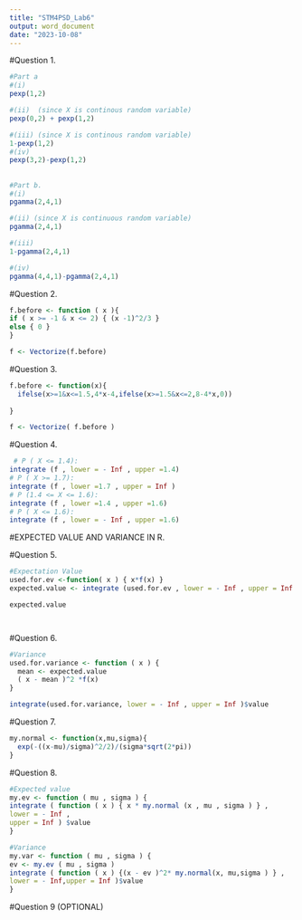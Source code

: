 ---
title: "STM4PSD_Lab6"
output: word_document
date: "2023-10-08"
---

#Question 1.
```{r}
#Part a
#(i)
pexp(1,2)

#(ii)  (since X is continous random variable)
pexp(0,2) + pexp(1,2)

#(iii) (since X is continous random variable)
1-pexp(1,2)
#(iv)
pexp(3,2)-pexp(1,2)


```
## 


```{r}
#Part b.
#(i)
pgamma(2,4,1)

#(ii) (since X is continuous random variable)
pgamma(2,4,1)

#(iii)
1-pgamma(2,4,1)

#(iv)
pgamma(4,4,1)-pgamma(2,4,1)

```

#Question 2.

```{r}
f.before <- function ( x ){
if ( x >= -1 & x <= 2) { (x -1)^2/3 }
else { 0 }
}

f <- Vectorize(f.before)

```

#Question 3.

```{r}

f.before <- function(x){
  ifelse(x>=1&x<=1.5,4*x-4,ifelse(x>=1.5&x<=2,8-4*x,0))
  
}

f <- Vectorize( f.before )


```


#Question 4.


```{r}
 # P ( X <= 1.4):
integrate (f , lower = - Inf , upper =1.4)
# P ( X >= 1.7):
integrate (f , lower =1.7 , upper = Inf )
# P (1.4 <= X <= 1.6):
integrate (f , lower =1.4 , upper =1.6)
# P ( X <= 1.6):
integrate (f , lower = - Inf , upper =1.6)


```
#EXPECTED VALUE AND VARIANCE IN R.


#Question 5.
```{r}
#Expectation Value
used.for.ev <-function( x ) { x*f(x) }
expected.value <- integrate (used.for.ev , lower = - Inf , upper = Inf )$value

expected.value




```

#Question 6.
```{r}

#Variance 
used.for.variance <- function ( x ) {
  mean <- expected.value
  ( x - mean )^2 *f(x)
}

integrate(used.for.variance, lower = - Inf , upper = Inf )$value

```

#Question 7.

```{r}
my.normal <- function(x,mu,sigma){
  exp(-((x-mu)/sigma)^2/2)/(sigma*sqrt(2*pi))
}
```


#Question 8.

```{r}
#Expected value
my.ev <- function ( mu , sigma ) {
integrate ( function ( x ) { x * my.normal (x , mu , sigma ) } ,
lower = - Inf ,
upper = Inf ) $value
}

#Variance
my.var <- function ( mu , sigma ) {
ev <- my.ev ( mu , sigma )
integrate ( function ( x ) {(x - ev )^2* my.normal(x, mu,sigma ) } ,
lower = - Inf,upper = Inf )$value
}

```


#Question 9 (OPTIONAL)





